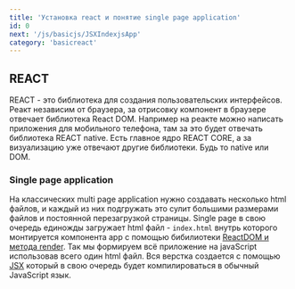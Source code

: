 ```yaml
---
title: 'Установка react и понятие single page application'
id: 0
next: '/js/basicjs/JSXIndexjsApp'
category: 'basicreact'
---
```



## REACT ##

REACT - это библиотека для создания пользовательских интерфейсов. Реакт независим от браузера, за отрисовку компонент в браузере отвечает библиотека React DOM.
Например на реакте можно написать приложения для мобильного телефона, там за это будет  отвечать библиотека REACT native.  Есть главное ядро REACT CORE, а за визуализацию уже отвечают другие библиотеки.
Будь то native или DOM.

### Single page application ###
На классических multi page application нужно создавать несколько html файлов, и каждый из них подгружать это сулит большими размерами файлов и постоянной перезагрузкой страницы.
Single page в свою очередь единожды загружает html файл -  `index.html` внутрь которого монтируется компонента app с помощью бибилиотеки [ReactDOM и метода render](#).
Так мы формируем всё приложение на javaScript использовав всего один html файл. Вся верстка создается с помощью [JSX](#) который в свою очередь будет компилироваться в обычный JavaScript язык.
